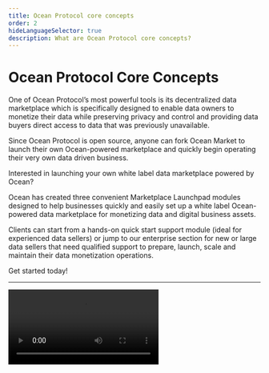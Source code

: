 ```yaml
---
title: Ocean Protocol core concepts
order: 2
hideLanguageSelector: true
description: What are Ocean Protocol core concepts?
---
```


# Ocean Protocol Core Concepts

One of Ocean Protocol’s most powerful tools is its decentralized data marketplace which is specifically designed to enable data owners to monetize their data while preserving privacy and control and providing data buyers direct access to data that was previously unavailable.

Since Ocean Protocol is open source, anyone can fork Ocean Market to launch their own Ocean-powered marketplace and quickly begin operating their very own data driven business.

Interested in launching your own white label data marketplace powered by Ocean?

Ocean has created three convenient Marketplace Launchpad modules designed to help businesses quickly and easily set up a white label Ocean-powered data marketplace for monetizing data and digital business assets.

Clients can start from a hands-on quick start support module (ideal for experienced data sellers) or jump to our enterprise section for new or large data sellers that need qualified support to prepare, launch, scale and maintain their data monetization operations.

Get started today!

---

<Video src="https://www.youtube.com/embed/FEeicvNSyk4" />

---

## What is a Data NFT?

NFTs are tokens that we can use to represent ownership of unique items. They let us tokenize things like art, collectibles, and even real estate. They can only have one official owner at a time and they're secured by the Ethereum blockchain – no one can modify the record of ownership or copy/paste a new NFT into existence.

NFT stands for non-fungible token. Non-fungible is an economic term that you could use to describe things like your furniture, a song file, or your computer. These things are not interchangeable for other items because they have unique properties.

Fungible items, on the other hand, can be exchanged because their value defines them rather than their unique properties. For example, ETH or dollars are fungible because 1 ETH / $1 USD is exchangeable for another 1 ETH / $1 USD.

<Process>
A way to represent anything unique as an Ethereum-based asset.

NFTs are giving more power to content creators than ever before.

Powered by smart contracts on the Ethereum blockchain.

</Process>

## What is a datatoken?

Every asset (dataset, algorithm) in the Ocean Network has an associated datatoken, which is an ERC20 token.

A datatoken acts as an access token: If you have 1.0 datatokens, you can access the data by sending it to the Provider.

In order to generate revenue, you have to sell the datatokens to users using either a Fixed Rate Exchange (FRE) schema, or creating an AMM Pool (for automated price discover).

## What is a DID and a DDO?

Every asset (dataset, algorithm) in Ocean has an associated Decentralized Identifier (DID) and DID Descriptor Object (DDO). DDO defines descriptive metadata about the asset and helps in visibility and discoverability.

Ocean Protocol has its own identifier in W3C schema (did:op:)

A DDO document is composed of standard DDO attributes:

- did
- created
- updated
- publicKey
- authentication
- proof
- Services (See below)

### DDO Services

Each type of asset (dataset, algorithm, etc, ..) typically will have associated different kinds of services. These are the types of services that are commonly added to all the assets:

- metadata - describing the asset
- access - describe conditions to be fulfilled in order to download or run an algorithm on the data.
- compute - describe conditions to be fulfilled in order to run compute on top of the data

## What are the different components of the Ocean architecture?

<Process>
Level 1 - Network level (Smart Contracts)

Level 2 - Component level (Backend components and Libraries)

Level 3 - Decentralised applications (DApps) - Ocean Market etc.

</Process>

### Architecture diagram

Go to [Architecture diagram](https://docs.oceanprotocol.com/concepts/architecture/) to understand more about the component interaction and usage.

## What networks does Ocean Protocol run on?

### Production networks:

<Process>
Ethereum mainnet

Polygon (formerly: Matic)

Binance Smart Chain (BSC)

Moonriver

Energy Web Chain

</Process>

### Test Networks

<Process>
Rinkeby

Ropsten

Polygon Mumbai

Moonbase Alpha

Gaia-X Testnet

Ganache (local, e.g. via Ocean Barge)

</Process>
